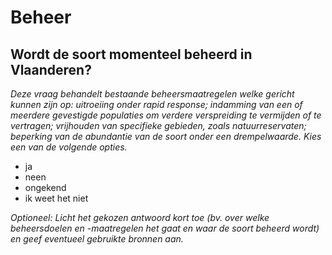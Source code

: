 # Beheer

## Wordt de soort momenteel beheerd in Vlaanderen?

*Deze vraag behandelt bestaande beheersmaatregelen welke gericht kunnen zijn op: uitroeiing onder rapid response; indamming van een of meerdere gevestigde populaties om verdere verspreiding te vermijden of te vertragen; vrijhouden van specifieke gebieden, zoals natuurreservaten; beperking van de abundantie van de soort onder een drempelwaarde. Kies een van de volgende opties.*

- ja
- neen
- ongekend
- ik weet het niet

*Optioneel: Licht het gekozen antwoord kort toe (bv. over welke beheersdoelen en -maatregelen het gaat en waar de soort beheerd wordt) en geef eventueel gebruikte bronnen aan.*

&nbsp;


